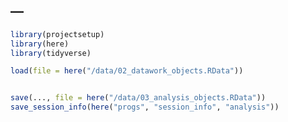---
---

```r
library(projectsetup)
library(here)
library(tidyverse)
```


```r
load(file = here("/data/02_datawork_objects.RData"))
```


```r

```


```r
save(..., file = here("/data/03_analysis_objects.RData"))
save_session_info(here("progs", "session_info", "analysis"))
```

